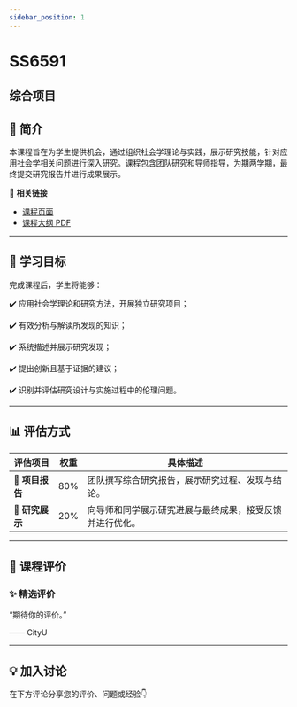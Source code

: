 ```yaml
---
sidebar_position: 1
---
```


# SS6591
## 综合项目

## **📘 简介**
本课程旨在为学生提供机会，通过组织社会学理论与实践，展示研究技能，针对应用社会学相关问题进行深入研究。课程包含团队研究和导师指导，为期两学期，最终提交研究报告并进行成果展示。

🔗 **相关链接**
- [课程页面](https://www.cityu.edu.hk/catalogue/pg/202425/course/SS6591.htm)
- [课程大纲 PDF](https://www.cityu.edu.hk/catalogue/pg/202425/course/SS6591.pdf)

---

## **🎯 学习目标**

完成课程后，学生将能够：

✔️ 应用社会学理论和研究方法，开展独立研究项目；

✔️ 有效分析与解读所发现的知识；

✔️ 系统描述并展示研究发现；

✔️ 提出创新且基于证据的建议；

✔️ 识别并评估研究设计与实施过程中的伦理问题。

---

## **📊 评估方式**

| **评估项目**             | **权重** | **具体描述**                                                                                       |
|------------------------|---------|---------------------------------------------------------------------------------------------------|
| **📄 项目报告**         | 80%     | 团队撰写综合研究报告，展示研究过程、发现与结论。                                                   |
| **🎤 研究展示**         | 20%     | 向导师和同学展示研究进展与最终成果，接受反馈并进行优化。                                             |

---

## **💬 课程评价**

### ✨ **精选评价**
<div className={commentStyles.commentBox}>
    <p className={commentStyles.commentText}>
        “期待你的评价。”
    </p>
    <p className={commentStyles.commentAuthor}>—— CityU</p>
</div>

---

## **💡 加入讨论**

在下方评论分享您的评价、问题或经验👇
<Utterances />
